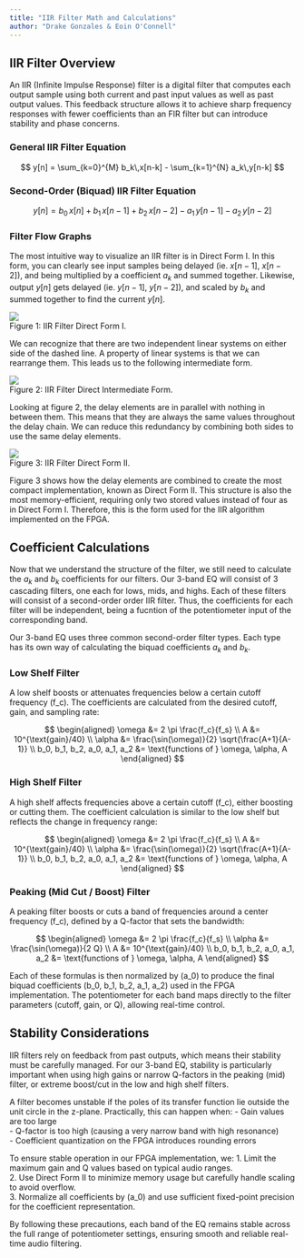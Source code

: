 ```yaml
---
title: "IIR Filter Math and Calculations"
author: "Drake Gonzales & Eoin O'Connell"
---
```


## IIR Filter Overview

An IIR (Infinite Impulse Response) filter is a digital filter that computes each output sample using both current and past input values as well as past output values. This feedback structure allows it to achieve sharp frequency responses with fewer coefficients than an FIR filter but can introduce stability and phase concerns.

### General IIR Filter Equation
$$
y[n] = \sum_{k=0}^{M} b_k\,x[n-k] - \sum_{k=1}^{N} a_k\,y[n-k]
$$


### Second-Order (Biquad) IIR Filter Equation

$$
y[n] = b_0\,x[n] + b_1\,x[n-1] + b_2\,x[n-2]
      - a_1\,y[n-1] - a_2\,y[n-2]
$$

### Filter Flow Graphs

The most intuitive way to visualize an IIR filter is in Direct Form I. In this form, you can clearly see input samples being delayed (ie. $x[n-1]$, $x[n-2]$), and being multiplied by a coefficient $a_k$ and summed together. Likewise, output $y[n]$ gets delayed (ie. $y[n-1]$, $y[n-2]$), and scaled by $b_k$ and summed together to find the current $y[n]$.

![](images/IIR_direct_form_I.png)
<figcaption> Figure 1: IIR Filter Direct Form I.</figcaption>

We can recognize that there are two independent linear systems on either side of the dashed line. A property of linear systems is that we can rearrange them. This leads us to the following intermediate form.

![](images/IIR_intermediate_form.png)
<figcaption> Figure 2: IIR Filter Direct Intermediate Form.</figcaption>

Looking at figure 2, the delay elements are in parallel with nothing in between them. This means that they are always the same values throughout the delay chain. We can reduce this redundancy by combining both sides to use the same delay elements.

![](images/IIR_direct_form_II.png)
<figcaption> Figure 3: IIR Filter Direct Form II.</figcaption>

Figure 3 shows how the delay elements are combined to create the most compact implementation, known as Direct Form II. This structure is also the most memory-efficient, requiring only two stored values instead of four as in Direct Form I. Therefore, this is the form used for the IIR algorithm implemented on the FPGA.

## Coefficient Calculations

Now that we understand the structure of the filter, we still need to calculate the $a_k$ and $b_k$ coefficients for our filters. Our 3-band EQ will consist of 3 cascading filters, one each for lows, mids, and highs. Each of these filters will consist of a second-order order IIR filter. Thus, the coefficients for each filter will be independent, being a fucntion of the potentiometer input of the corresponding band.

Our 3-band EQ uses three common second-order filter types. Each type has its own way of calculating the biquad coefficients $a_k$ and $b_k$.

### Low Shelf Filter

A low shelf boosts or attenuates frequencies below a certain cutoff frequency \(f_c\). The coefficients are calculated from the desired cutoff, gain, and sampling rate:

$$
\begin{aligned}
\omega &= 2 \pi \frac{f_c}{f_s} \\
A &= 10^{\text{gain}/40} \\
\alpha &= \frac{\sin(\omega)}{2} \sqrt{\frac{A+1}{A-1}} \\
b_0, b_1, b_2, a_0, a_1, a_2 &= \text{functions of } \omega, \alpha, A
\end{aligned}
$$

### High Shelf Filter

A high shelf affects frequencies above a certain cutoff \(f_c\), either boosting or cutting them. The coefficient calculation is similar to the low shelf but reflects the change in frequency range:

$$
\begin{aligned}
\omega &= 2 \pi \frac{f_c}{f_s} \\
A &= 10^{\text{gain}/40} \\
\alpha &= \frac{\sin(\omega)}{2} \sqrt{\frac{A+1}{A-1}} \\
b_0, b_1, b_2, a_0, a_1, a_2 &= \text{functions of } \omega, \alpha, A
\end{aligned}
$$

### Peaking (Mid Cut / Boost) Filter

A peaking filter boosts or cuts a band of frequencies around a center frequency \(f_c\), defined by a Q-factor that sets the bandwidth:

$$
\begin{aligned}
\omega &= 2 \pi \frac{f_c}{f_s} \\
\alpha &= \frac{\sin(\omega)}{2 Q} \\
A &= 10^{\text{gain}/40} \\
b_0, b_1, b_2, a_0, a_1, a_2 &= \text{functions of } \omega, \alpha, A
\end{aligned}
$$

Each of these formulas is then normalized by \(a_0\) to produce the final biquad coefficients \(b_0, b_1, b_2, a_1, a_2\) used in the FPGA implementation. The potentiometer for each band maps directly to the filter parameters (cutoff, gain, or Q), allowing real-time control.

## Stability Considerations

IIR filters rely on feedback from past outputs, which means their stability must be carefully managed. For our 3-band EQ, stability is particularly important when using high gains or narrow Q-factors in the peaking (mid) filter, or extreme boost/cut in the low and high shelf filters.  

A filter becomes unstable if the poles of its transfer function lie outside the unit circle in the z-plane. Practically, this can happen when:
- Gain values are too large  
- Q-factor is too high (causing a very narrow band with high resonance)  
- Coefficient quantization on the FPGA introduces rounding errors  

To ensure stable operation in our FPGA implementation, we:
1. Limit the maximum gain and Q values based on typical audio ranges.  
2. Use Direct Form II to minimize memory usage but carefully handle scaling to avoid overflow.  
3. Normalize all coefficients by \(a_0\) and use sufficient fixed-point precision for the coefficient representation.  

By following these precautions, each band of the EQ remains stable across the full range of potentiometer settings, ensuring smooth and reliable real-time audio filtering.

